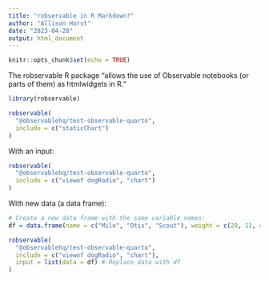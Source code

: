 ```yaml
---
title: "robservable in R Markdown?"
author: "Allison Horst"
date: "2023-04-28"
output: html_document
---
```


```r
knitr::opts_chunk$set(echo = TRUE)
```

The robservable R package "allows the use of Observable notebooks (or parts of them) as htmlwidgets in R."

```r
library(robservable)
```

```r
robservable(
  "@observablehq/test-observable-quarto",
  include = c("staticChart")
)
```

With an input:

```r
robservable(
  "@observablehq/test-observable-quarto",
  include = c("viewof dogRadio", "chart")
)
```

With new data (a data frame):

```r
# Create a new data frame with the same variable names: 
df = data.frame(name = c("Milo", "Otis", "Scout"), weight = c(20, 11, 42))
```

```r
robservable(
  "@observablehq/test-observable-quarto",
  include = c("viewof dogRadio", "chart"),
  input = list(data = df) # Replace data with df
)
```

